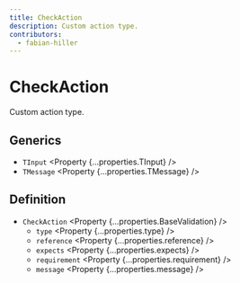 ```yaml
---
title: CheckAction
description: Custom action type.
contributors:
  - fabian-hiller
---
```



# CheckAction

Custom action type.

## Generics

- `TInput` <Property {...properties.TInput} />
- `TMessage` <Property {...properties.TMessage} />

## Definition

- `CheckAction` <Property {...properties.BaseValidation} />
  - `type` <Property {...properties.type} />
  - `reference` <Property {...properties.reference} />
  - `expects` <Property {...properties.expects} />
  - `requirement` <Property {...properties.requirement} />
  - `message` <Property {...properties.message} />
